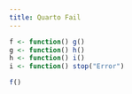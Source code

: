 ```yaml
---
title: Quarto Fail
---
```


```r
f <- function() g()
g <- function() h()
h <- function() i()
i <- function() stop("Error")

```

```r
f()

```
